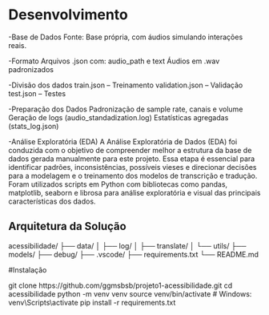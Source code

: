 # Desenvolvimento

-Base de Dados
Fonte: Base própria, com áudios simulando interações reais.

-Formato
Arquivos .json com: audio_path e text
Áudios em .wav padronizados

-Divisão dos dados
train.json – Treinamento
validation.json – Validação
test.json – Testes

-Preparação dos Dados
Padronização de sample rate, canais e volume
Geração de logs (audio_standadization.log)
Estatísticas agregadas (stats_log.json)

-Análise Exploratória (EDA)
A Análise Exploratória de Dados (EDA) foi conduzida com o objetivo de compreender melhor a estrutura da base de dados gerada manualmente para este projeto. Essa etapa é essencial para identificar padrões, inconsistências, possíveis vieses e direcionar decisões para a modelagem e o treinamento dos modelos de transcrição e tradução.
Foram utilizados scripts em Python com bibliotecas como pandas, matplotlib, seaborn e librosa para análise exploratória e visual das principais características dos dados.

## Arquitetura da Solução

acessibilidade/
├── data/
│   ├── log/
│   ├── translate/
│   └── utils/
├── models/
├── debug/
├── .vscode/
├── requirements.txt
└── README.md

#Instalação

git clone https://github.com/ggmsbsb/projeto1-acessibilidade.git
cd acessibilidade
python -m venv venv
source venv/bin/activate  # Windows: venv\\Scripts\\activate
pip install -r requirements.txt
